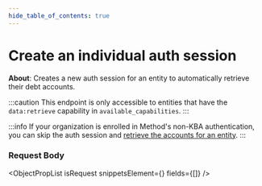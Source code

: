 ```yaml
---
hide_table_of_contents: true
---
```



# Create an individual auth session

**About**: Creates a new auth session for an entity to automatically retrieve their
debt accounts.

:::caution
This endpoint is only accessible to entities that have the `data:retrieve` capability
in `available_capabilities`.
:::

:::info
If your organization is enrolled in Method's non-KBA authentication, you can skip the auth session and
[retrieve the accounts for an entity](/api/core/accounts/list).
:::

### Request Body

<ObjectPropList
  isRequest
  snippetsElement={<EntitiesCreateIndividualAuthSession />}
  fields={[]}
/>
